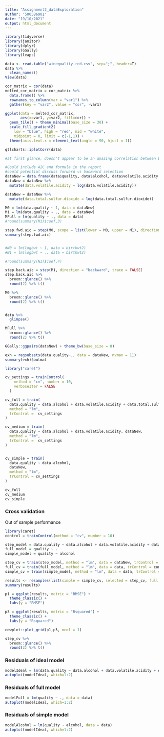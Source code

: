 ```yaml
---
title: "Assignment2_dataExploration"
author: '500586901'
date: "19/10/2021"
output: html_document
---
```


```r
library(tidyverse)
library(janitor) 
library(dplyr)
library(GGally)
library(leaps)

```

```r


data <- read.table("winequality-red.csv", sep=";", header=T)
data %>% 
  clean_names()
View(data)
```

```r


cor_matrix = cor(data)
melted_cor_matrix = cor_matrix %>% 
  data.frame() %>% 
  rownames_to_column(var = "var1") %>% 
  gather(key = "var2", value = "cor", -var1)

ggplot(data = melted_cor_matrix, 
       aes(x=var1, y=var2, fill=cor)) + 
  geom_tile() + theme_minimal(base_size = 30) +
  scale_fill_gradient2(
    low = "blue", high = "red", mid = "white", 
    midpoint = 0, limit = c(-1,1)) +
  theme(axis.text.x = element_text(angle = 90, hjust = 1))
```

```r

qtlcharts::iplotCorr(data)

#at first glance, doesn't appear to be an amazing correlation between birthweight and anything really 

```




```r

#Could include AIC and formula in the report
#could potential discuss forward vs backward selection 
dataNew = data.frame(data$quality, data$alcohol, data$volatile.acidity, data$total.sulfur.dioxide, data$citric.acid, data$density)
dataNew = dataNew %>%
  mutate(data.volatile.acidity = log(data.volatile.acidity))

dataNew = dataNew %>%
  mutate(data.total.sulfur.dioxide = log(data.total.sulfur.dioxide))

M0 = lm(data.quality ~ 1, data = dataNew)
M1 = lm(data.quality ~ ., data = dataNew)
MFull = lm(quality ~ ., data = data)
#round(summary(M1)$coef,3)

step.fwd.aic = step(M0, scope = list(lower = M0, upper = M1), direction = "forward", trace = FALSE)
summary(step.fwd.aic)


#N0 = lm(logbwt ~ 1, data = birthwt2)
#N1 = lm(logbwt ~ ., data = birthwt2)

#round(summary(N1)$coef,4)
```

```r
step.back.aic = step(M1, direction = "backward", trace = FALSE)
step.back.aic %>%
  broom::glance() %>%
  round(2) %>% t()

M0 %>%
  broom::glance() %>%
  round(2) %>% t()


data %>%
  glimpse()

MFull %>%
  broom::glance() %>%
  round(2) %>% t()
```

```r
GGally::ggpairs(dataNew) + theme_bw(base_size = 8)

```

```r
exh = regsubsets(data.quality~., data = dataNew, nvmax = 11)
summary(exh)$outmat
```

```r
library("caret")
```

```r

cv_settings = trainControl(
    method = "cv", number = 10,
    verboseIter = FALSE
  )

cv_full = train(
  data.quality ~ data.alcohol + data.volatile.acidity + data.total.sulfur.dioxide + data.density, dataNew,
  method = "lm",
  trControl =  cv_settings
)

cv_medium = train(
  data.quality ~ data.alcohol + data.volatile.acidity, dataNew,
  method = "lm",
  trControl =  cv_settings
)


cv_simple = train(
  data.quality ~ data.alcohol, 
  dataNew,
  method = "lm",
  trControl = cv_settings
)

cv_full
cv_medium
cv_simple
```

### Cross validation

Out of sample performance

```r
library(caret)
control = trainControl(method = "cv", number = 10)

step_model = data.quality ~ data.alcohol + data.volatile.acidity + data.total.sulfur.dioxide
full_model = quality ~ .
simple_model = quality ~ alcohol

step_cv = train(step_model, method = "lm", data = dataNew, trControl = control)
full_cv = train(full_model, method = "lm", data = data, trControl = control)
simple_cv = train(simple_model, method = "lm", data = data, trControl = control)

results <- resamples(list(simple = simple_cv, selected = step_cv, full = full_cv))
summary(results)

p1 = ggplot(results, metric = "RMSE") + 
  theme_classic() + 
  labs(y = "RMSE")

p3 = ggplot(results, metric = "Rsquared") + 
  theme_classic() + 
  labs(y = "Rsquared")

cowplot::plot_grid(p1,p3, ncol = 1)
```

```r
step_cv %>%
  broom::glance() %>%
  round(2) %>% t()
```

### Residuals of ideal model

```r

modelIdeal = lm(data.quality ~ data.alcohol + data.volatile.acidity + data.total.sulfur.dioxide + data.density, data = dataNew)
autoplot(modelIdeal, which=1:2)
```

### Residuals of full model

```r

modelFull = lm(quality ~ ., data = data)
autoplot(modelIdeal, which=1:2)
```

### Residuals of simple model

```r

modelAlcohol = lm(quality ~ alcohol, data = data)
autoplot(modelIdeal, which=1:2)
```